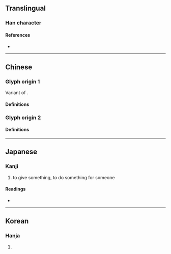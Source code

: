 {{also|吳|呉|뭊}}
{{character info}}
==Translingual==
{{Han simplified forms|吳|呉|吴}}

===Han character===
{{Han char|rn=30|rad=口|as=04|sn=7|four=|canj=RMK|ids=⿱口天}}

====References====
* {{Han ref|kx=0179.070|dkj=03366|dj=0397.010|hdz=10585.030|uh=5434|ud=21556}}

----

==Chinese==

===Glyph origin 1===
{{Han etym}}
Variant of {{l|zh|吳}}.

====Definitions====
{{zh-see|吳}}

===Glyph origin 2===

====Definitions====
{{zh-see|吞|v}}

----

==Japanese==

===Kanji===
{{ja-kanji|grade=|rs=口04}}

# to give something, to do something for someone

====Readings====
* {{ja-readings|on=ご|kun=くれ, く-れる}}

----

==Korean==

===Hanja===
{{ko-hanja|hangeul=오|rv=o|mr=o}}

# {{rfdef|ko|sort=口04}}